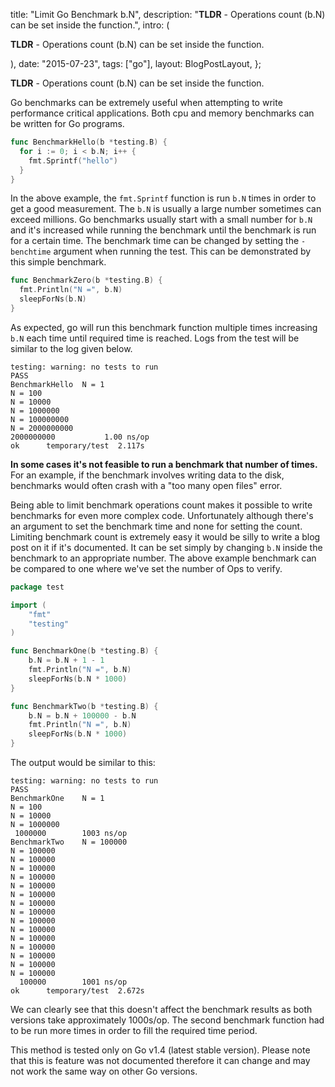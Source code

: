 
  title: "Limit Go Benchmark b.N",
  description:
    "**TLDR** - Operations count (b.N) can be set inside the function.",
  intro: (
    <section>
      <p>**TLDR** - Operations count (b.N) can be set inside the function.</p>
    </section>
  ),
  date: "2015-07-23",
  tags: ["go"],
  layout: BlogPostLayout,
};

**TLDR** - Operations count (b.N) can be set inside the function.

Go benchmarks can be extremely useful when attempting to write performance critical applications. Both cpu and memory benchmarks can be written for Go programs.

```go
func BenchmarkHello(b *testing.B) {
  for i := 0; i < b.N; i++ {
    fmt.Sprintf("hello")
  }
}
```

In the above example, the `fmt.Sprintf` function is run `b.N` times in order to get a good measurement. The `b.N` is usually a large number sometimes can exceed millions. Go benchmarks usually start with a small number for `b.N` and it's increased while running the benchmark until the benchmark is run for a certain time. The benchmark time can be changed by setting the `-benchtime` argument when running the test. This can be demonstrated by this simple benchmark.

```go
func BenchmarkZero(b *testing.B) {
  fmt.Println("N =", b.N)
  sleepForNs(b.N)
}
```

As expected, go will run this benchmark function multiple times increasing `b.N` each time until required time is reached. Logs from the test will be similar to the log given below.

```
testing: warning: no tests to run
PASS
BenchmarkHello	N = 1
N = 100
N = 10000
N = 1000000
N = 100000000
N = 2000000000
2000000000	         1.00 ns/op
ok  	temporary/test	2.117s

```

**In some cases it's not feasible to run a benchmark that number of times.** For an example, if the benchmark involves writing data to the disk, benchmarks would often crash with a "too many open files" error.

Being able to limit benchmark operations count makes it possible to write benchmarks for even more complex code. Unfortunately although there's an argument to set the benchmark time and none for setting the count. Limiting benchmark count is extremely easy it would be silly to write a blog post on it if it's documented. It can be set simply by changing `b.N` inside the benchmark to an appropriate number. The above example benchmark can be compared to one where we've set the number of Ops to verify.

```go
package test

import (
    "fmt"
    "testing"
)

func BenchmarkOne(b *testing.B) {
    b.N = b.N + 1 - 1
    fmt.Println("N =", b.N)
    sleepForNs(b.N * 1000)
}

func BenchmarkTwo(b *testing.B) {
    b.N = b.N + 100000 - b.N
    fmt.Println("N =", b.N)
    sleepForNs(b.N * 1000)
}
```

The output would be similar to this:

```
testing: warning: no tests to run
PASS
BenchmarkOne    N = 1
N = 100
N = 10000
N = 1000000
 1000000        1003 ns/op
BenchmarkTwo    N = 100000
N = 100000
N = 100000
N = 100000
N = 100000
N = 100000
N = 100000
N = 100000
N = 100000
N = 100000
N = 100000
N = 100000
N = 100000
N = 100000
N = 100000
N = 100000
  100000        1001 ns/op
ok      temporary/test  2.672s

```

We can clearly see that this doesn't affect the benchmark results as both versions take approximately 1000s/op. The second benchmark function had to be run more times in order to fill the required time period.

This method is tested only on Go v1.4 (latest stable version). Please note that this is feature was not documented therefore it can change and may not work the same way on other Go versions.
